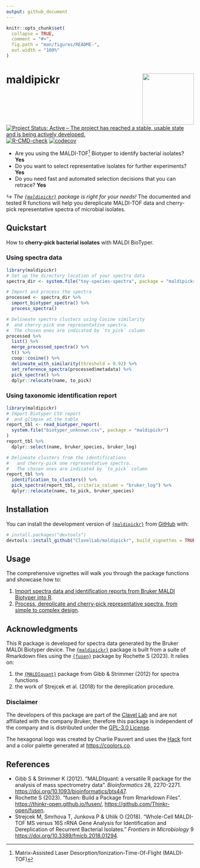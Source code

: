 ```yaml
---
output: github_document
---
```


<!-- README.md is generated from README.Rmd. Please edit that file -->

```r
knitr::opts_chunk$set(
  collapse = TRUE,
  comment = "#>",
  fig.path = "man/figures/README-",
  out.width = "100%"
)
```

# maldipickr <img src="man/figures/logo.png" align="right" height="138" />

<!-- badges: start -->
[![Project Status: Active – The project has reached a stable, usable state and is being actively developed.](https://www.repostatus.org/badges/latest/active.svg)](https://www.repostatus.org/#active)
[![R-CMD-check](https://github.com/ClavelLab/maldipickr/actions/workflows/R-CMD-check.yaml/badge.svg)](https://github.com/ClavelLab/maldipickr/actions/workflows/R-CMD-check.yaml)
[![codecov](https://app.codecov.io/github/ClavelLab/maldipickr/branch/main/graph/badge.svg?token=JQABKDK2MB)](https://app.codecov.io/github/ClavelLab/maldipickr)
<!-- badges: end -->

* Are you using the MALDI-TOF[^maldi] Biotyper to identify bacterial isolates? **Yes**
* Do you want to select representative isolates for further experiments? **Yes**
* Do you need fast and automated selection decisions that you can retrace? **Yes**

↪ *The [`{maldipickr}`](https://github.com/ClavelLab/maldipickr) package is right for your needs!*
The documented and tested R functions will help you dereplicate MALDI-TOF
data and cherry-pick representative spectra of microbial isolates.


## Quickstart

How to **cherry-pick bacterial isolates** with MALDI BioTyper.

### Using spectra data

```r
library(maldipickr)
# Set up the directory location of your spectra data
spectra_dir <- system.file("toy-species-spectra", package = "maldipickr")

# Import and process the spectra
processed <- spectra_dir %>%
  import_biotyper_spectra() %>%
  process_spectra()

# Delineate spectra clusters using Cosine similarity
#  and cherry-pick one representative spectra.
#  The chosen ones are indicated by `to_pick` column
processed %>%
  list() %>%
  merge_processed_spectra() %>%
  t() %>%
  coop::cosine() %>%
  delineate_with_similarity(threshold = 0.92) %>%
  set_reference_spectra(processed$metadata) %>%
  pick_spectra() %>%
  dplyr::relocate(name, to_pick)
```


### Using taxonomic identification report

```r
library(maldipickr)
# Import Biotyper CSV report
#  and glimpse at the table
report_tbl <- read_biotyper_report(
  system.file("biotyper_unknown.csv", package = "maldipickr")
)
report_tbl %>%
  dplyr::select(name, bruker_species, bruker_log)

# Delineate clusters from the identifications
#   and cherry-pick one representative spectra.
#   The chosen ones are indicated by `to_pick` column
report_tbl %>%
  identification_to_clusters() %>%
  pick_spectra(report_tbl, criteria_column = "bruker_log") %>%
  dplyr::relocate(name, to_pick, bruker_species)
```


## Installation

You can install the development version of [`{maldipickr}`](https://github.com/ClavelLab/maldipickr) from [GitHub](https://github.com/) with:

```r
# install.packages("devtools")
devtools::install_github("ClavelLab/maldipickr", build_vignettes = TRUE)
```

## Usage

The comprehensive vignettes will walk you through the package functions and showcase how to:

1. [Import spectra data and identification reports from Bruker MALDI Biotyper into R](https://clavellab.github.io/maldipickr/articles/import-data-from-bruker-maldi-biotyper.html).
2. [Process, dereplicate and cherry-pick representative spectra, from simple to complex design](https://clavellab.github.io/maldipickr/articles/dereplicate-bruker-maldi-biotyper-spectra.html).

## Acknowledgments

This R package is developed for spectra data generated by the Bruker MALDI Biotyper device. The [`{maldipickr}`](https://github.com/ClavelLab/maldipickr) package is built from a suite of Rmarkdown files using the [`{fusen}`](https://thinkr-open.github.io/fusen/) package by Rochette S (2023). It relies on:

1. the [`{MALDIquant}`](https://cran.r-project.org/package=MALDIquant) package from Gibb & Strimmer (2012) for spectra functions
2. the work of Strejcek et al. (2018) for the dereplication procedure.

### Disclaimer

The developers of this package are part of the [Clavel Lab](https://www.ukaachen.de/kliniken-institute/institut-fuer-medizinische-mikrobiologie/forschung/ag-clavel/) and are not affiliated with the company Bruker, therefore this package is independent of the company and is distributed under the [GPL-3.0 License](LICENSE.md).

The hexagonal logo was created by Charlie Pauvert and uses the [Hack](https://sourcefoundry.org/hack/) font and a color palette generated at <https://coolors.co>.

## References

* Gibb S & Strimmer K (2012). "MALDIquant: a versatile R package for the
  analysis of mass spectrometry data". *Bioinformatics* 28, 2270-2271. <https://doi.org/10.1093/bioinformatics/bts447>.
* Rochette S (2023). "fusen: Build a Package from Rmarkdown Files". <https://thinkr-open.github.io/fusen/>, <https://github.com/Thinkr-open/fusen>.
* Strejcek M, Smrhova T, Junkova P & Uhlik O (2018). “Whole-Cell MALDI-TOF MS versus 16S rRNA Gene Analysis for Identification and Dereplication of Recurrent Bacterial Isolates.” *Frontiers in Microbiology* 9 <https://doi.org/10.3389/fmicb.2018.01294>.


[^maldi]: Matrix-Assisted Laser Desorption/Ionization-Time-Of-Flight (MALDI-TOF)
